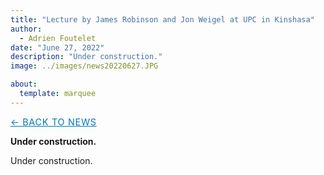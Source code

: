 ```yaml
---
title: "Lecture by James Robinson and Jon Weigel at UPC in Kinshasa"
author: 
  - Adrien Foutelet
date: "June 27, 2022"
description: "Under construction."
image: ../images/news20220627.JPG

about:
  template: marquee
---
```

<style>
/* Hide the visible description under the title block on THIS page */
header.quarto-title-block .description,
.quarto-title .description,
.quarto-title-meta .description,
p.description {
  display: none !important;
}
</style>

[← Back to News](../index.qmd){.breadcrumb style="font-size:0.9rem; text-transform:uppercase; letter-spacing:0.05em; color:#0077b5;"}

**Under construction.**

Under construction.